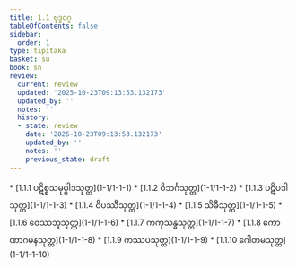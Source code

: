 ```yaml
---
title: 1.1 ဗုဒ္ဓဝဂ္ဂ
tableOfContents: false
sidebar:
  order: 1
type: tipitaka
basket: su
book: sn
review:
  current: review
  updated: '2025-10-23T09:13:53.132173'
  updated_by: ''
  notes: ''
  history:
  - state: review
    date: '2025-10-23T09:13:53.132173'
    updated_by: ''
    notes: ''
    previous_state: draft
---
```



<ReviewStatus review={frontmatter.review} showDetails={true} />

<HypothesisAnnotation frontmatter={frontmatter} />

<DynamicBreadcrumb />



<TableOfContents book="sn" section="1.1">
* [1.1.1 ပဋိစ္စသမုပ္ပါဒသုတ္တ](1-1/1-1-1)
* [1.1.2 ဝိဘင်္ဂသုတ္တ](1-1/1-1-2)
* [1.1.3 ပဋိပဒါသုတ္တ](1-1/1-1-3)
* [1.1.4 ဝိပဿီသုတ္တ](1-1/1-1-4)
* [1.1.5 သိခီသုတ္တ](1-1/1-1-5)
* [1.1.6 ဝေဿဘူသုတ္တ](1-1/1-1-6)
* [1.1.7 ကကုသန္ဓသုတ္တ](1-1/1-1-7)
* [1.1.8 ကောဏာဂမနသုတ္တ](1-1/1-1-8)
* [1.1.9 ကဿပသုတ္တ](1-1/1-1-9)
* [1.1.10 ဂေါတမသုတ္တ](1-1/1-1-10)
</TableOfContents>